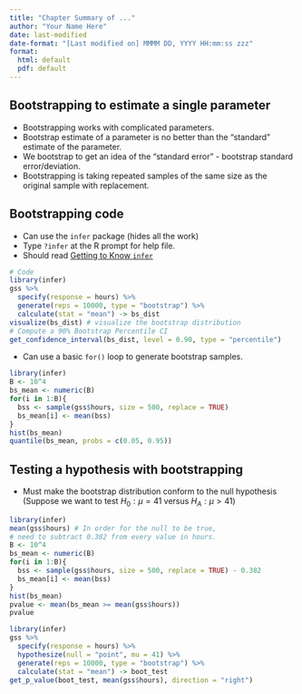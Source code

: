 ```yaml
---
title: "Chapter Summary of ..."
author: "Your Name Here"
date: last-modified
date-format: "[Last modified on] MMMM DD, YYYY HH:mm:ss zzz"
format: 
  html: default
  pdf: default
---
```


## Bootstrapping to estimate a single parameter

- Bootstrapping works with complicated parameters.
- Bootstrap estimate of a parameter is no better than the "standard" estimate of the parameter.
- We bootstrap to get an idea of the "standard error" - bootstrap standard error/deviation.
- Bootstrapping is taking repeated samples of the same size as the original sample with replacement.

## Bootstrapping code

- Can use the `infer` package (hides all the work)
- Type `?infer` at the R prompt for help file.
- Should read [Getting to Know `infer`](https://infer.tidymodels.org/articles/infer.html)

```r
# Code
library(infer)
gss %>% 
  specify(response = hours) %>% 
  generate(reps = 10000, type = "bootstrap") %>% 
  calculate(stat = "mean") -> bs_dist
visualize(bs_dist) # visualize the bootstrap distribution
# Compute a 90% Bootstrap Percentile CI 
get_confidence_interval(bs_dist, level = 0.90, type = "percentile")
```

- Can use a basic `for()` loop to generate bootstrap samples.

```r
library(infer)
B <- 10^4
bs_mean <- numeric(B)
for(i in 1:B){
  bss <- sample(gss$hours, size = 500, replace = TRUE)
  bs_mean[i] <- mean(bss)
}
hist(bs_mean)
quantile(bs_mean, probs = c(0.05, 0.95))
```

## Testing a hypothesis with bootstrapping

- Must make the bootstrap distribution conform to the null hypothesis (Suppose we want to test $H_0: \mu = 41$ versus $H_A: \mu > 41$)

```r
library(infer)
mean(gss$hours) # In order for the null to be true,
# need to subtract 0.382 from every value in hours.
B <- 10^4
bs_mean <- numeric(B)
for(i in 1:B){
  bss <- sample(gss$hours, size = 500, replace = TRUE) - 0.382
  bs_mean[i] <- mean(bss)
}
hist(bs_mean)
pvalue <- mean(bs_mean >= mean(gss$hours))
pvalue
```

```r
library(infer)
gss %>% 
  specify(response = hours) %>% 
  hypothesize(null = "point", mu = 41) %>% 
  generate(reps = 10000, type = "bootstrap") %>%
  calculate(stat = "mean") -> boot_test
get_p_value(boot_test, mean(gss$hours), direction = "right")  
```


